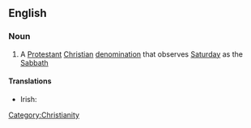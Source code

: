 ==English==

===Noun===
{{wikipedia}}
{{en-noun|sg=[[seventh|Seventh]]-[[day]] [[adventist|Adventist]] [[church|Church]]|-}}

# A [[Protestant]] [[Christian]] [[denomination]] that observes [[Saturday]] as the [[Sabbath]]

====Translations====
{{trans-top}}
* Irish: {{t|ga|Eaglais Aidbhinteach an 7ú Lá|f|xs=Irish}}
{{trans-mid}}
{{trans-bottom}}

[[Category:Christianity]]